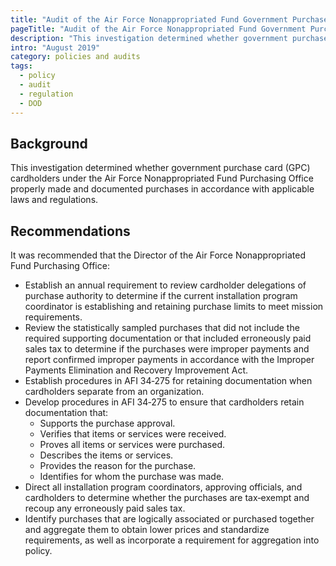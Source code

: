 ```yaml
---
title: "Audit of the Air Force Nonappropriated Fund Government Purchase Card Program DoDIG-2019-113"
pageTitle: "Audit of the Air Force Nonappropriated Fund Government Purchase Card Program DoDIG-2019-113"
description: "This investigation determined whether government purchase card (GPC) cardholders under the Air Force Nonappropriated Fund Purchasing Office properly made and documented purchases in accordance with applicable laws and regulations."
intro: "August 2019"
category: policies and audits
tags:
  - policy
  - audit
  - regulation
  - DOD
---
```



<LinkButton link="https://www.dodig.mil/reports.html/Article/1938309/audit-of-the-air-force-nonappropriated-fund-government-purchase-card-program-do/" text="View full audit"  />

## Background

This investigation determined whether government purchase card (GPC) cardholders under the Air Force Nonappropriated Fund Purchasing Office properly made and documented purchases in accordance with applicable laws and regulations.

## Recommendations

It was recommended that the Director of the Air Force Nonappropriated Fund Purchasing Office:

- Establish an annual requirement to review cardholder delegations of purchase authority to determine if the current installation program coordinator is establishing and retaining purchase limits to meet mission requirements.
- Review the statistically sampled purchases that did not include the required supporting documentation or that included erroneously paid sales tax to determine if the purchases were improper payments and report confirmed improper payments in accordance with the Improper Payments Elimination and Recovery Improvement Act.
- Establish procedures in AFI 34‑275 for retaining documentation when cardholders separate from an organization.
- Develop procedures in AFI 34‑275 to ensure that cardholders retain documentation that:
  - Supports the purchase approval.
  - Verifies that items or services were received.
  - Proves all items or services were purchased.
  - Describes the items or services.
  - Provides the reason for the purchase.
  - Identifies for whom the purchase was made. 
- Direct all installation program coordinators, approving officials, and cardholders to determine whether the purchases are tax‑exempt and recoup any erroneously paid sales tax. 
- Identify purchases that are logically associated or purchased together and aggregate them to obtain lower prices and standardize requirements, as well as incorporate a requirement for aggregation into policy.

